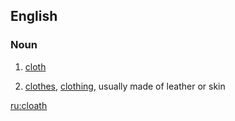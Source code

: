 ==English==

===Noun===
{{en-noun}}

# {{context|obsolete|lang=en}} [[cloth]]
# {{context|obsolete|lang=en}} [[clothes]], [[clothing]], usually made of leather or skin

[[ru:cloath]]